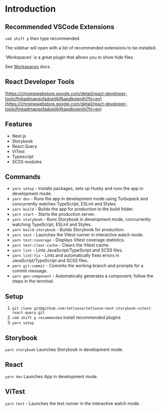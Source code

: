 
<Meta title="Documentation/Introduction" />

# Introduction

## Recommended VSCode Extensions

`cmd shift p` then type recommended.

The sidebar will open with a list of recommended extensions to be installed.

'Workspaces' is a great plugin that allows you to show hide files.

See [Workspaces](https://marketplace.visualstudio.com/items?itemName=Fooxly.workspace) docs.

## React Developer Tools

[https://chromewebstore.google.com/detail/react-developer-tools/fmkadmapgofadopljbjfkapdkoienihi?hl=en](https://chromewebstore.google.com/detail/react-developer-tools/fmkadmapgofadopljbjfkapdkoienihi?hl=en)

## Features

- Next.js
- Storybook
- React Query
- ViTest
- Typescript
- SCSS modules

## Commands

- `yarn setup` - Installs packages, sets up Husky and runs the app in development mode.
- `yarn dev` - Runs the app in development mode using Turbopack and concurrently watches TypeScript, ESLint and Styles.
- `yarn build` - Builds the app for production to the build folder.
- `yarn start` - Starts the production server.
- `yarn storybook` - Runs Storybook in development mode, concurrently watching TypeScript, ESLint and Styles.
- `yarn build-storybook` - Builds Storybook for production.
- `yarn test` - Launches the Vitest runner in interactive watch mode.
- `yarn test:coverage` - Displays Vitest coverage statistics.
- `yarn test:clear-cache` - Clears the Vitest cache.
- `yarn lint` - Lints JavaScript/TypeScript and SCSS files.
- `yarn lint:fix` - Lints and automatically fixes errors in JavaScript/TypeScript and SCSS files.
- `yarn git:commit` - Commits the working branch and prompts for a commit message.
- `yarn gen:component` - Automatically generates a component; follow the steps in the terminal.

## Setup

1. `git clone git@github.com:tetloose/tetloose-next-storybook-vitest-react-query.git`
2. `cmd shift p recommended` install recommended plugins
3. `yarn setup`

## Storybook

`yarn storybook` Launches Storybook in development mode.

## React

`yarn dev` Launches App in development mode.

## ViTest

`yarn test` - Launches the test runner in the interactive watch mode.
